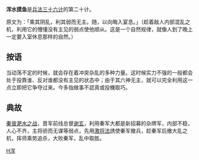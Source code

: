 '''浑水摸鱼'''是[[兵法|兵法]][[三十六计|三十六计]]的第二十计。

原文为：「乘其阴乱，利其弱而无主。随，以向晦入宴息。」（趁着敌人内部混乱之机，利用它的懵懂没有主见的弱点使他顺从。这是一个自然规律，就像人到了晚上一定要入室休息那样的自然。）

== 按语 ==
当动荡不定的时候，就会存在着冲突杂乱的多种力量。这时候实力不强的一般都会处于投靠谁、反对谁都没有主见的状态中；由于其六神无主，就可以完全利用这一点立即把它争夺过来。今多指做事不認真或投機取巧。

== 典故 ==
[[前秦|秦]][[晉朝|晉]][[淝水之战|淝水之战]]，晋军前线总督[[谢玄|谢玄]]，利用秦军大都是新招募的杂牌军，内部不稳，人心不齐，主将骄而无谋等弱点，先用[[激将法|激将法]]誘使秦军撤兵，趁秦军后撤大乱之机，挥师乘势追杀，大败秦军，乱中取胜。

{{三十六计}}

[[Category:成语|H浑]]